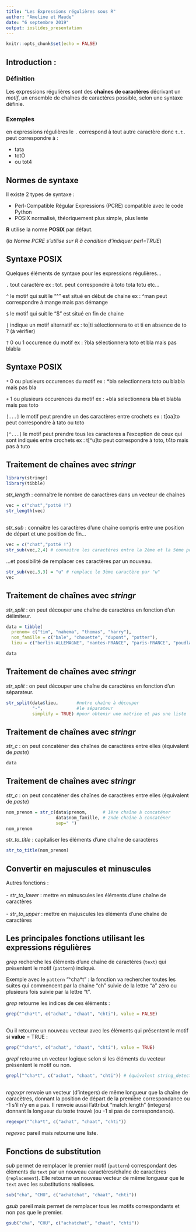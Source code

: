```yaml
---
title: "Les Expressions régulières sous R"
author: "Ameline et Maude"
date: "6 septembre 2019"
output: ioslides_presentation
---
```


```r
knitr::opts_chunk$set(echo = FALSE)
```


## Introduction :

### Définition
Les expressions régulières sont des **chaînes de caractères** décrivant un *motif*, un ensemble de chaînes de caractères possible, selon une syntaxe définie.  

### Exemples

en expressions régulières le `.` correspond à tout autre caractère donc `t.t.` peut correspondre à :

- tata
- totO
- ou  tot4 

## Normes de syntaxe
Il existe 2 types de syntaxe :

- Perl-Compatible Régular Expressions (PCRE) compatible avec le code Python
- POSIX normalisé, théoriquement plus simple, plus lente

**R** utilise la norme **POSIX** par défaut.

(*la Norme PCRE s'utilise sur R à condition d'indiquer perl=TRUE*)

## Syntaxe POSIX
Quelques éléments de syntaxe pour les expressions régulières...

`.` tout caractère 
ex : tot. peut correspondre à toto tota totu etc...

`^` le motif qui suit le "^" est situé en début de chaine 
ex : ^man peut correspondre à mange mais pas démange

`$` le motif qui suit le "$" est situé en fin de chaine

`|` indique un motif alternatif
ex : to|ti sélectionnera to et ti en absence de to ? (à vérifier)

`?` 0 ou 1 occurence du motif
ex : ?bla sélectionnera toto et bla mais pas blabla

## Syntaxe POSIX

`*` 0 ou plusieurs occurences du motif
ex : *bla selectionnera toto ou blabla mais pas bla

`+` 1 ou plusieurs occurences du motif 
ex : +bla selectionnera bla et blabla mais pas toto

`[...]` le motif peut prendre un des caractères entre crochets
ex : t[oa]to peut correspondre à tato ou toto

`[^...]` le motif peut prendre tous les caracteres a l'exception de ceux qui sont indiqués entre crochets
ex : t[^u]to peut correspondre à toto, t4to mais pas à tuto


## Traitement de chaînes avec *stringr*

```r
library(stringr)
library(tibble)
```

*str_length* : connaître le nombre de caractères dans un vecteur de chaînes                          

```r
vec = c("chat","potté !")
str_length(vec)
```

##     

*str_sub* : connaître les caractères d'une chaîne compris entre une position de départ et une position de fin...

```r
vec = c("chat","potté !")
str_sub(vec,2,4) # connaitre les caractères entre la 2ème et la 5ème position
```
...et possibilité de remplacer ces caractères par un nouveau.
```r
str_sub(vec,3,3) = "u" # remplace le 3ème caractère par "u"
vec
```


## Traitement de chaînes avec *stringr*

*str_split* : on peut découper une chaîne de caractères en fonction d'un délimiteur.

```r
data = tibble(
  prenom= c("tim", "nahema", "thomas", "harry"),
  nom_famille = c("bale", "chouette", "dupont", "potter"),
  lieu = c("berlin-ALLEMAGNE", "nantes-FRANCE", "paris-FRANCE", "poudlard-ECOSSE"))
```

```r
data
```


## Traitement de chaînes avec *stringr*

*str_split* : on peut découper une chaîne de caractères en fonction d'un séparateur.

```r
str_split(data$lieu,       #notre chaîne à découper
          "-",             #le séparateur
          simplify = TRUE) #pour obtenir une matrice et pas une liste
```


## Traitement de chaînes avec *stringr*

*str_c* : on peut concaténer des chaînes de caractères entre elles (équivalent de *paste*)

```r
data
```


## Traitement de chaînes avec *stringr*

*str_c* : on peut concaténer des chaînes de caractères entre elles (équivalent de *paste*)

```r
nom_prenom = str_c(data$prenom,      # 1ère chaîne à concaténer
                   data$nom_famille, # 2nde chaîne à concaténer
                   sep=" ") 
nom_prenom
```




*str_to_title* : capitaliser les éléments d’une chaîne de caractères

```r
str_to_title(nom_prenom)
```

## Convertir en majuscules et minuscules

Autres fonctions : </br> </br>
 - *str_to_lower* : mettre en minuscules les éléments d’une chaîne de caractères </br> </br>
 - *str_to_upper* : mettre en majuscules les éléments d’une chaîne de caractères

## Les principales fonctions utilisant les expressions régulières

*grep* recherche les éléments d'une chaîne de caractères (`text`) qui présentent le motif (`pattern`) indiqué.

Exemple avec le `pattern` "^cha*t" : la fonction va rechercher toutes les suites qui commencent par la chaine "ch" suivie de la lettre "a" zéro ou plusieurs fois suivie par la lettre "t".

*grep* retourne les indices de ces éléments :
            
```r
grep("^cha*t", c("achat", "chaat", "chti"), value = FALSE)
```


##

Ou il retourne un nouveau vecteur avec les éléments qui présentent le motif si **value** = TRUE :

```r
grep("^cha*t", c("achat", "chaat", "chti"), value = TRUE)
```



*grepl* retourne un vecteur logique selon si les éléments du vecteur présentent le motif ou non.

```r
grepl("^cha*t", c("achat", "chaat", "chti")) # équivalent string_detect
```

##

*regexpr* renvoie un vecteur (d'integers) de même longueur que la chaîne de caracètres, donnant la position de départ de la première correspondance ou -1 s'il n'y en a pas. Il renvoie aussi l'attribut "match.length" (integers) donnant la longueur du texte trouvé (ou -1 si pas de correspondance).

```r
regexpr("^cha*t", c("achat", "chaat", "chti"))
```

*regexec* pareil mais retourne une liste.

## Fonctions de substitution

*sub* permet de remplacer le premier motif (`pattern`) correspondant des éléments du `text` par un nouveau caractères/chaîne de caractères (`replacement`). Elle retourne un nouveau vecteur de même longueur que le `text` avec les substitutions réalisées.

```r
sub("cha", "CHU", c("achatchat", "chaat", "chti"))
```

*gsub* pareil mais permet de remplacer tous les motifs correspondants et non pas que le premier.

```r
gsub("cha", "CHU", c("achatchat", "chaat", "chti"))
```





